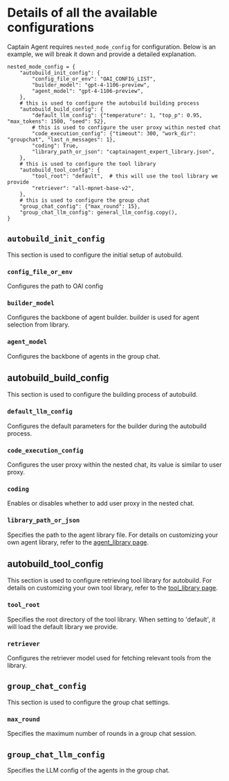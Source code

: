 # Details of all the available configurations
Captain Agent requires `nested_mode_config` for configuration. Below is an example, we will break it down and provide a detailed explanation.

```
nested_mode_config = {
    "autobuild_init_config": {
        "config_file_or_env": "OAI_CONFIG_LIST",
        "builder_model": "gpt-4-1106-preview",
        "agent_model": "gpt-4-1106-preview",
    },
    # this is used to configure the autobuild building process
    "autobuild_build_config": {
        "default_llm_config": {"temperature": 1, "top_p": 0.95, "max_tokens": 1500, "seed": 52},
        # this is used to configure the user proxy within nested chat
        "code_execution_config": {"timeout": 300, "work_dir": "groupchat", "last_n_messages": 1},
        "coding": True,
        "library_path_or_json": "captainagent_expert_library.json",
    },
    # this is used to configure the tool library
    "autobuild_tool_config": {
        "tool_root": "default",  # this will use the tool library we provide
        "retriever": "all-mpnet-base-v2",
    },
    # this is used to configure the group chat
    "group_chat_config": {"max_round": 15},
    "group_chat_llm_config": general_llm_config.copy(),
}
```

## ``autobuild_init_config``
This section is used to configure the initial setup of autobuild.

### ``config_file_or_env``
Configures the path to OAI config

### ``builder_model``
Configures the backbone of agent builder. builder is used for agent selection from library.

### ``agent_model``
Configures the backbone of agents in the group chat.

## autobuild_build_config
This section is used to configure the building process of autobuild.

### ``default_llm_config``
Configures the default parameters for the builder during the autobuild process.

### ``code_execution_config``
Configures the user proxy within the nested chat, its value is similar to user proxy.

### ``coding``
Enables or disables whether to add user proxy in the nested chat.

### ``library_path_or_json``
Specifies the path to the agent library file. For details on customizing your own agent library, refer to the [agent_library page](/docs/topics/captainagent/agent_library).

## autobuild_tool_config
This section is used to configure retrieving tool library for autobuild. For details on customizing your own tool library, refer to the [tool_library page](/docs/topics/captainagent/tool_library).

### ``tool_root``
Specifies the root directory of the tool library. When setting to 'default', it will load the default library we provide.

### ``retriever``
Configures the retriever model used for fetching relevant tools from the library.

## ``group_chat_config``
This section is used to configure the group chat settings.

### ``max_round``
Specifies the maximum number of rounds in a group chat session.

## ``group_chat_llm_config``
Specifies the LLM config of the agents in the group chat.
